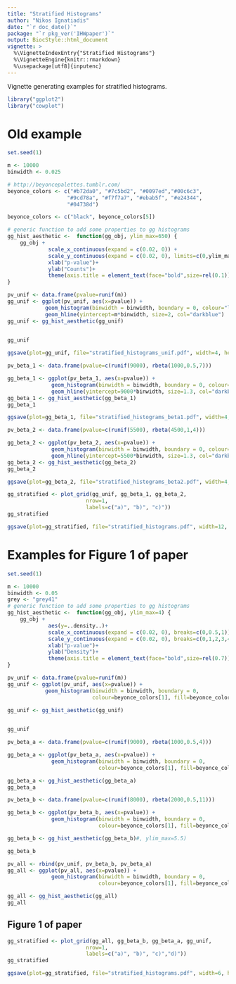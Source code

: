 ```yaml
---
title: "Stratified Histograms"
author: "Nikos Ignatiadis"
date: "`r doc_date()`"
package: "`r pkg_ver('IHWpaper')`"
output: BiocStyle::html_document
vignette: >
  %\VignetteIndexEntry{"Stratified Histograms"}
  %\VignetteEngine{knitr::rmarkdown}
  %\usepackage[utf8]{inputenc}
---
```


Vignette generating examples for stratified histograms.


```r
library("ggplot2")
library("cowplot")
```

# Old example
```r
set.seed(1)

m <- 10000
binwidth <- 0.025

# http://beyoncepalettes.tumblr.com/
beyonce_colors <- c("#b72da0", "#7c5bd2", "#0097ed","#00c6c3",
                   "#9cd78a", "#f7f7a7", "#ebab5f", "#e24344",
                   "#04738d")

beyonce_colors <- c("black", beyonce_colors[5])

# generic function to add some properties to gg histograms
gg_hist_aesthetic <-  function(gg_obj, ylim_max=650) {
    gg_obj + 
             scale_x_continuous(expand = c(0.02, 0)) + 
             scale_y_continuous(expand = c(0.02, 0), limits=c(0,ylim_max)) + 
             xlab("p-value")+
             ylab("Counts")+
             theme(axis.title = element_text(face="bold",size=rel(0.1)) )
}
```

```r
pv_unif <- data.frame(pvalue=runif(m))
gg_unif <- ggplot(pv_unif, aes(x=pvalue)) + 
            geom_histogram(binwidth = binwidth, boundary = 0, colour="lightgrey", fill="#939598") +
            geom_hline(yintercept=m*binwidth, size=2, col="darkblue")
gg_unif <- gg_hist_aesthetic(gg_unif)
 

gg_unif
```

```r
ggsave(plot=gg_unif, file="stratified_histograms_unif.pdf", width=4, height=3)
```

```r
pv_beta_1 <- data.frame(pvalue=c(runif(9000), rbeta(1000,0.5,7)))

gg_beta_1 <- ggplot(pv_beta_1, aes(x=pvalue)) + 
              geom_histogram(binwidth = binwidth, boundary = 0, colour="lightgrey", fill="#939598") +
              geom_hline(yintercept=9000*binwidth, size=1.3, col="darkblue")
gg_beta_1 <- gg_hist_aesthetic(gg_beta_1)
gg_beta_1
```

```r
ggsave(plot=gg_beta_1, file="stratified_histograms_beta1.pdf", width=4, height=3)
```

```r
pv_beta_2 <- data.frame(pvalue=c(runif(5500), rbeta(4500,1,4)))

gg_beta_2 <- ggplot(pv_beta_2, aes(x=pvalue)) + 
              geom_histogram(binwidth = binwidth, boundary = 0, colour="lightgrey", fill="#939598") +
              geom_hline(yintercept=5500*binwidth, size=1.3, col="darkblue")
gg_beta_2 <- gg_hist_aesthetic(gg_beta_2)
gg_beta_2
```

```r
ggsave(plot=gg_beta_2, file="stratified_histograms_beta2.pdf", width=4, height=3)
```

```r
gg_stratified <- plot_grid(gg_unif, gg_beta_1, gg_beta_2,
                         nrow=1,
                         labels=c("a)", "b)", "c)"))
gg_stratified
```

```r
ggsave(plot=gg_stratified, file="stratified_histograms.pdf", width=12, height=4)
```

# Examples for Figure 1 of paper



```r
set.seed(1)

m <- 10000
binwidth <- 0.05
grey <- "grey41"
# generic function to add some properties to gg histograms
gg_hist_aesthetic <-  function(gg_obj, ylim_max=4) {
    gg_obj + 
             aes(y=..density..)+
             scale_x_continuous(expand = c(0.02, 0), breaks=c(0,0.5,1)) + 
             scale_y_continuous(expand = c(0.02, 0), breaks=c(0,1,2,3,4), limits=c(0,ylim_max)) + 
             xlab("p-value")+
             ylab("Density")+
             theme(axis.title = element_text(face="bold",size=rel(0.7)))
}
```

```r
pv_unif <- data.frame(pvalue=runif(m))
gg_unif <- ggplot(pv_unif, aes(x=pvalue)) + 
            geom_histogram(binwidth = binwidth, boundary = 0, 
                           colour=beyonce_colors[1], fill=beyonce_colors[2])

gg_unif <- gg_hist_aesthetic(gg_unif)
 

gg_unif
```

```r
pv_beta_a <- data.frame(pvalue=c(runif(9000), rbeta(1000,0.5,4)))

gg_beta_a <- ggplot(pv_beta_a, aes(x=pvalue)) + 
              geom_histogram(binwidth = binwidth, boundary = 0, 
                             colour=beyonce_colors[1], fill=beyonce_colors[2])

gg_beta_a <- gg_hist_aesthetic(gg_beta_a)
gg_beta_a
```

```r
pv_beta_b <- data.frame(pvalue=c(runif(8000), rbeta(2000,0.5,11)))

gg_beta_b <- ggplot(pv_beta_b, aes(x=pvalue)) + 
              geom_histogram(binwidth = binwidth, boundary = 0, 
                             colour=beyonce_colors[1], fill=beyonce_colors[2])

gg_beta_b <- gg_hist_aesthetic(gg_beta_b)#, ylim_max=5.5)

gg_beta_b
```

```r
pv_all <- rbind(pv_unif, pv_beta_b, pv_beta_a) 
gg_all <- ggplot(pv_all, aes(x=pvalue)) + 
              geom_histogram(binwidth = binwidth, boundary = 0, 
                             colour=beyonce_colors[1], fill=beyonce_colors[2])

gg_all <- gg_hist_aesthetic(gg_all)
gg_all
```

## Figure 1 of paper
```r
gg_stratified <- plot_grid(gg_all, gg_beta_b, gg_beta_a, gg_unif,
                         nrow=1,
                         labels=c("a)", "b)", "c)","d)"))
gg_stratified
```

```r
ggsave(plot=gg_stratified, file="stratified_histograms.pdf", width=6, height=2)
```
